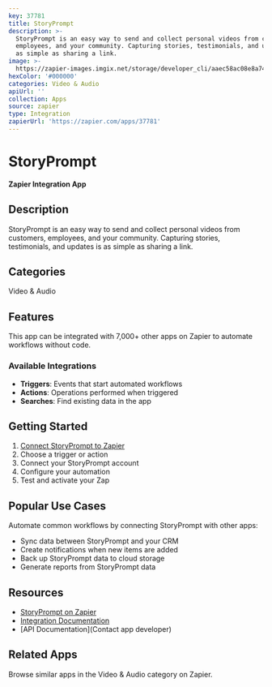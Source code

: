 ```yaml
---
key: 37781
title: StoryPrompt
description: >-
  StoryPrompt is an easy way to send and collect personal videos from customers,
  employees, and your community. Capturing stories, testimonials, and updates is
  as simple as sharing a link.
image: >-
  https://zapier-images.imgix.net/storage/developer_cli/aaec58ac08e8a748a29e18f1f487c6ac.png?auto=format%2Ccompress&ixlib=python-3.0.0&q=50
hexColor: '#000000'
categories: Video & Audio
apiUrl: ''
collection: Apps
source: zapier
type: Integration
zapierUrl: 'https://zapier.com/apps/37781'
---
```

# StoryPrompt

**Zapier Integration App**

## Description

StoryPrompt is an easy way to send and collect personal videos from customers, employees, and your community. Capturing stories, testimonials, and updates is as simple as sharing a link.

## Categories

Video & Audio

## Features

This app can be integrated with 7,000+ other apps on Zapier to automate workflows without code.

### Available Integrations

- **Triggers**: Events that start automated workflows
- **Actions**: Operations performed when triggered
- **Searches**: Find existing data in the app

## Getting Started

1. [Connect StoryPrompt to Zapier](https://zapier.com/apps/37781)
2. Choose a trigger or action
3. Connect your StoryPrompt account
4. Configure your automation
5. Test and activate your Zap

## Popular Use Cases

Automate common workflows by connecting StoryPrompt with other apps:

- Sync data between StoryPrompt and your CRM
- Create notifications when new items are added
- Back up StoryPrompt data to cloud storage
- Generate reports from StoryPrompt data

## Resources

- [StoryPrompt on Zapier](https://zapier.com/apps/37781)
- [Integration Documentation](https://zapier.com/apps/37781/integrations)
- [API Documentation](Contact app developer)

## Related Apps

Browse similar apps in the Video & Audio category on Zapier.
